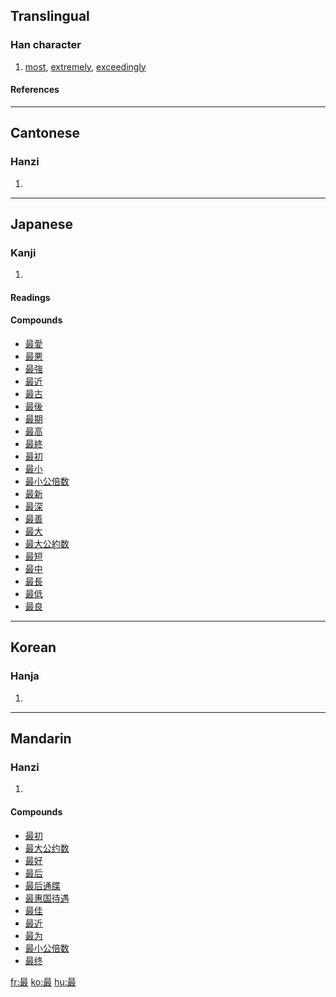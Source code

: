 ==Translingual==
===Han character===
{{Han char|rn=73|rad=曰|as=08|sn=12|four=6014<sub>7</sub>|canj=日尸十水 (ASJE)}}
# [[most]], [[extremely]], [[exceedingly]]
====References====
{{Han ref|kx=0503.050|dkj=14301|dj=0877.040|hdz=21516.080|uh=6700|ud=26368|bh=B3CC|bd=46028}}
----
==Cantonese==
===Hanzi===
{{yue-hanzi|jyut=|y=jeui3}}
# {{defn|Cantonese}}
----
==Japanese==
===Kanji===
{{ja-kanji|grade=4|rs=曰08}}
# {{defn|Japanese}}
====Readings====
{{ja-readings|on=[[さい]] (sai)|kun=[[もっとも]] (mottomo), [[も]] (mo)}}

====Compounds====
*[[最愛]]
*[[最悪]]
*[[最強]]
*[[最近]]
*[[最古]]
*[[最後]]
*[[最期]]
*[[最高]]
*[[最終]]
*[[最初]]
*[[最小]]
*[[最小公倍数]]
*[[最新]]
*[[最深]]
*[[最善]]
*[[最大]]
*[[最大公約数]]
*[[最短]]
*[[最中]]
*[[最長]]
*[[最低]]
*[[最良]]
----
==Korean==
===Hanja===
{{ko-hanja|hangeul=최|eumhun=|rv=choe|mr=ch'oe|y=choy}}
# {{defn|Korean}}
----
==Mandarin==
===Hanzi===
{{cmn-hanzi|pin=[[zuì]] (zui4)|wg=tsui<sup>4</sup>}}
# {{defn|Mandarin}}

====Compounds====
*[[最初]]
*[[最大公约数]]
*[[最好]]
*[[最后]]
*[[最后通牒]]
*[[最惠国待遇]]
*[[最佳]]
*[[最近]]
*[[最为]]
*[[最小公倍数]]
*[[最终]]

[[fr:最]]
[[ko:最]]
[[hu:最]]